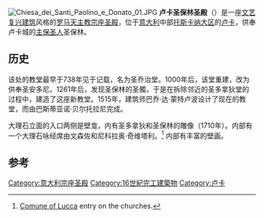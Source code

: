 [[Image:Chiesa_dei_Santi_Paolino_e_Donato_01.JPG|thumb]]
'''卢卡圣保林圣殿'''（{{lang-it|Basilica dei Santi Paolino e Donato}}）是一座[[文艺复兴建筑|文艺复兴建筑]]风格的[[罗马天主教|罗马天主教]][[宗座圣殿|宗座圣殿]]，位于[[意大利|意大利]]中部[[托斯卡纳大区|托斯卡纳大区]]的[[卢卡|卢卡]]，供奉卢卡城的[[主保圣人|主保圣人]]圣保林。

==历史==
该处的教堂最早于738年见于记载，名为圣乔治堂。1000年后，该堂重建，改为供奉圣安多尼。1261年后，发现圣保林的圣髑，于是在拆除邻近的圣多拿狄堂的过程中，建造了这座新教堂。1515年，建筑师巴乔·达·蒙特卢波设计了现在的教堂，而由巴斯蒂亚诺·贝尔托拉尼完成。

大理石立面的入口两侧是壁龛，内有圣多拿狄和圣保林的雕像（1710年）。内部有一个大理石咏经席由文森佐和尼科拉奥·奇维塔利。<ref>[http://www.comune.lucca.it/turismo/chiesa_ss_paolino_donato Comune of Lucca] {{Wayback|url=http://www.comune.lucca.it/turismo/chiesa_ss_paolino_donato |date=20190405034402 }} entry on the churches.</ref> 内部有丰富的壁画。

==参考==
{{Reflist}}
{{coord|43.8427|N|10.5001|E|source:wikidata|display=title}}
{{normdaten}}
[[Category:意大利宗座圣殿|Category:意大利宗座圣殿]]
[[Category:16世紀完工建築物|Category:16世紀完工建築物]]
[[Category:卢卡|Category:卢卡]]